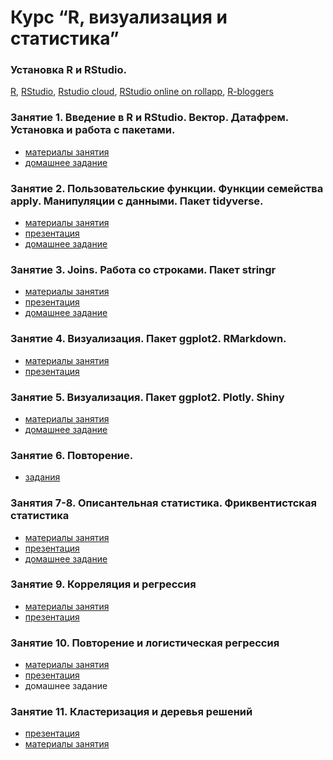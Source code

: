 # Курс "R, визуализация и статистика"

### Установка R и RStudio.
[R](https://www.r-project.org/), [RStudio](https://www.rstudio.com/products/rstudio/download/#download), [Rstudio cloud](https://rstudio.cloud), [RStudio online on rollapp](https://www.rollapp.com/app/rstudio), [R-bloggers](https://www.r-bloggers.com/)

### Занятие 1. Введение в R и RStudio. Вектор. Датафрем. Установка и работа с пакетами.

* [материалы занятия]()
* [домашнее задание](https://docs.google.com/forms/d/e/1FAIpQLScLWNxqwls7ZDxB7S4OyhOWM3U86g-PSwxYfNpSWHqme5KiQQ/viewform?c=0&w=1)

### Занятие 2. Пользовательские функции. Функции семейства apply. Манипуляции с данными. Пакет tidyverse.

* [материалы занятия]()
* [презентация]()
* [домашнее задание]()

### Занятие 3. Joins. Работа со строками. Пакет stringr

* [материалы занятия]()
* [презентация]()
* [домашнее задание]()

### Занятие 4. Визуализация. Пакет ggplot2. RMarkdown.

* [материалы занятия]()
* [презентация]()

### Занятие 5. Визуализация. Пакет ggplot2. Plotly. Shiny

* [материалы занятия]()
* [домашнее задание]()

### Занятие 6. Повторение.

* [задания]()

### Занятия 7-8. Описантельная статистика. Фриквентистская статистика

* [материалы занятия]()
* [презентация]()
* [домашнее задание]()

### Занятие 9. Корреляция и регрессия

* [материалы занятия]()
* [презентация]()

### Занятие 10. Повторение и логистическая регрессия

* [материалы занятия]()
* [презентация]()
* домашнее задание

### Занятие 11. Кластеризация и деревья решений

* [презентация]()
* [материалы занятия]()
